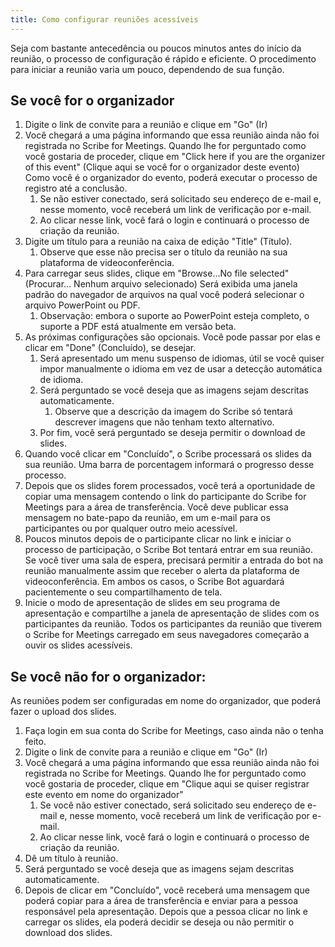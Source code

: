 ```yaml
---
title: Como configurar reuniões acessíveis
---
```


Seja com bastante antecedência ou poucos minutos antes do início da reunião, o processo de configuração é rápido e eficiente. O procedimento para iniciar a reunião varia um pouco, dependendo de sua função.

## Se você for o organizador

1. Digite o link de convite para a reunião e clique em "Go" (Ir)
1. Você chegará a uma página informando que essa reunião ainda não foi registrada no Scribe for Meetings. Quando lhe for perguntado como você gostaria de proceder, clique em "Click here if you are the organizer of this event" (Clique aqui se você for o organizador deste evento) Como você é o organizador do evento, poderá executar o processo de registro até a conclusão.
	1. Se não estiver conectado, será solicitado seu endereço de e-mail e, nesse momento, você receberá um link de verificação por e-mail.
	1. Ao clicar nesse link, você fará o login e continuará o processo de criação da reunião.
1. Digite um título para a reunião na caixa de edição "Title" (Título).
	1. Observe que esse não precisa ser o título da reunião na sua plataforma de videoconferência.
1. Para carregar seus slides, clique em "Browse...No file selected" (Procurar... Nenhum arquivo selecionado) Será exibida uma janela padrão do navegador de arquivos na qual você poderá selecionar o arquivo PowerPoint ou PDF.
	1. Observação: embora o suporte ao PowerPoint esteja completo, o suporte a PDF está atualmente em versão beta.
1. As próximas configurações são opcionais. Você pode passar por elas e clicar em "Done" (Concluído), se desejar.
	1. Será apresentado um menu suspenso de idiomas, útil se você quiser impor manualmente o idioma em vez de usar a detecção automática de idioma.
	1. Será perguntado se você deseja que as imagens sejam descritas automaticamente.
		1. Observe que a descrição da imagem do Scribe só tentará descrever imagens que não tenham texto alternativo.
	1. Por fim, você será perguntado se deseja permitir o download de slides.
1. Quando você clicar em "Concluído", o Scribe processará os slides da sua reunião. Uma barra de porcentagem informará o progresso desse processo.
1. Depois que os slides forem processados, você terá a oportunidade de copiar uma mensagem contendo o link do participante do Scribe for Meetings para a área de transferência. Você deve publicar essa mensagem no bate-papo da reunião, em um e-mail para os participantes ou por qualquer outro meio acessível.
1. Poucos minutos depois de o participante clicar no link e iniciar o processo de participação, o Scribe Bot tentará entrar em sua reunião. Se você tiver uma sala de espera, precisará permitir a entrada do bot na reunião manualmente assim que receber o alerta da plataforma de videoconferência. Em ambos os casos, o Scribe Bot aguardará pacientemente o seu compartilhamento de tela.
1. Inicie o modo de apresentação de slides em seu programa de apresentação e compartilhe a janela de apresentação de slides com os participantes da reunião. Todos os participantes da reunião que tiverem o Scribe for Meetings carregado em seus navegadores começarão a ouvir os slides acessíveis.

## Se você não for o organizador:

As reuniões podem ser configuradas em nome do organizador, que poderá fazer o upload dos slides.
1. Faça login em sua conta do Scribe for Meetings, caso ainda não o tenha feito.
1. Digite o link de convite para a reunião e clique em "Go" (Ir)
1. Você chegará a uma página informando que essa reunião ainda não foi registrada no Scribe for Meetings. Quando lhe for perguntado como você gostaria de proceder, clique em "Clique aqui se quiser registrar este evento em nome do organizador"
	1. Se você não estiver conectado, será solicitado seu endereço de e-mail e, nesse momento, você receberá um link de verificação por e-mail.
	1. Ao clicar nesse link, você fará o login e continuará o processo de criação da reunião.
1. Dê um título à reunião.
1. Será perguntado se você deseja que as imagens sejam descritas automaticamente.
1. Depois de clicar em "Concluído", você receberá uma mensagem que poderá copiar para a área de transferência e enviar para a pessoa responsável pela apresentação. Depois que a pessoa clicar no link e carregar os slides, ela poderá decidir se deseja ou não permitir o download dos slides.
